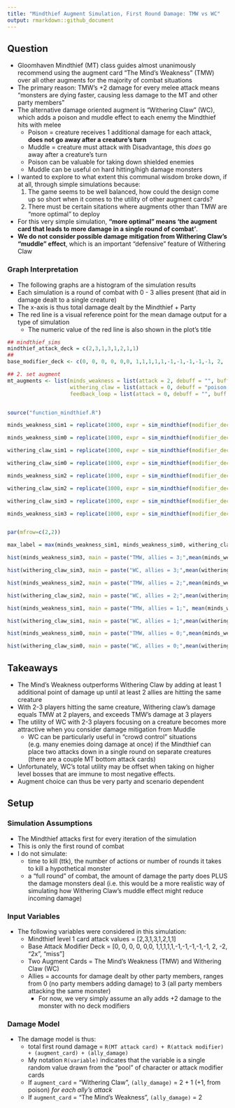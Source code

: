 ```yaml
---
title: "Mindthief Augment Simulation, First Round Damage: TMW vs WC"
output: rmarkdown::github_document
---
```


## Question

* Gloomhaven Mindthief (MT) class guides almost unanimously recommend using the augment card "The Mind's Weakness" (TMW) over all other augments for the majority of combat situations
* The primary reason: TMW's +2 damage for every melee attack means "monsters are dying faster, causing less damage to the MT and other party members"
* The alternative damage oriented augment is "Withering Claw" (WC), which adds a poison and muddle effect to each enemy the Mindthief hits with melee
    * Poison = creature receives 1 additional damage for each attack, __does not go away after a creature's turn__
    * Muddle = creature must attack with Disadvantage, this _does_ go away after a creature's turn
    * Poison can be valuable for taking down shielded enemies
    * Muddle can be useful on hard hitting/high damage monsters
* I wanted to explore to what extent this communal wisdom broke down, if at all, through simple simulations because:
    1. The game seems to be well balanced, how could the design come up so short when it comes to the utility of other augment cards?
    2. There must be certain sitations where augments other than TMW are "more optimal" to deploy
* For this very simple simulation, **"more optimal" means 'the augment card that leads to more damage in a single round of combat'**. 
* __We do not consider possible damage mitigation from Withering Claw's "muddle" effect__, which is an important "defensive" feature of Withering Claw

### Graph Interpretation 

* The following graphs are a histogram of the simulation results
* Each simulation is a round of combat with 0 - 3 allies present (that aid in damage dealt to a single creature)
* The x-axis is thus total damage dealt by the Mindthief + Party
* The red line is a visual reference point for the mean damage output for a type of simulation 
    * The numeric value of the red line is also shown in the plot's title

```r
## mindthief_sims
mindthief_attack_deck = c(2,3,1,3,1,2,1,1)
## 
base_modifier_deck <- c(0, 0, 0, 0, 0,0, 1,1,1,1,1,-1,-1,-1,-1,-1, 2, -2, "2x", "miss")

## 2. set augment
mt_augments <- list(minds_weakness = list(attack = 2, debuff = "", buff = ""), 
                    withering_claw = list(attack = 0, debuff = "poison, muddle", buff = ""),
                    feedback_loop = list(attack = 0, debuff = "", buff = "+1 shield"))


source("function_mindthief.R")

minds_weakness_sim1 = replicate(1000, expr = sim_mindthief(modifier_deck = base_modifier_deck, attack_deck = mindthief_attack_deck, augment = mt_augments[[1]], ally = 1))

minds_weakness_sim0 = replicate(1000, expr = sim_mindthief(modifier_deck = base_modifier_deck, attack_deck = mindthief_attack_deck, augment = mt_augments[[1]], ally = 0))

withering_claw_sim1 = replicate(1000, expr = sim_mindthief(modifier_deck = base_modifier_deck, attack_deck = mindthief_attack_deck, augment = mt_augments[[2]], ally = 1))

withering_claw_sim0 = replicate(1000, expr = sim_mindthief(modifier_deck = base_modifier_deck, attack_deck = mindthief_attack_deck, augment = mt_augments[[2]], ally = 0))

minds_weakness_sim2 = replicate(1000, expr = sim_mindthief(modifier_deck = base_modifier_deck, attack_deck = mindthief_attack_deck, augment = mt_augments[[1]], ally = 2))

withering_claw_sim2 = replicate(1000, expr = sim_mindthief(modifier_deck = base_modifier_deck, attack_deck = mindthief_attack_deck, augment = mt_augments[[2]], ally = 2))

withering_claw_sim3 = replicate(1000, expr = sim_mindthief(modifier_deck = base_modifier_deck, attack_deck = mindthief_attack_deck, augment = mt_augments[[2]], ally = 3))

minds_weakness_sim3 = replicate(1000, expr = sim_mindthief(modifier_deck = base_modifier_deck, attack_deck = mindthief_attack_deck, augment = mt_augments[[1]], ally = 3))


par(mfrow=c(2,2))

max_label = max(minds_weakness_sim1, minds_weakness_sim0, withering_claw_sim1, withering_claw_sim0, withering_claw_sim2, minds_weakness_sim2)

hist(minds_weakness_sim3, main = paste("TMW, allies = 3;",mean(minds_weakness_sim3)), xlim = c(0, max_label)); abline(v=mean(minds_weakness_sim3),col='red')

hist(withering_claw_sim3, main = paste("WC, allies = 3;",mean(withering_claw_sim3)), xlim = c(0, max_label)); abline(v=mean(withering_claw_sim3),col='red')

hist(minds_weakness_sim2, main = paste("TMW, allies = 2;",mean(minds_weakness_sim2)), xlim = c(0, max_label)); abline(v=mean(minds_weakness_sim2),col='red')

hist(withering_claw_sim2, main = paste("WC, allies = 2;",mean(withering_claw_sim2)), xlim = c(0, max_label)); abline(v=mean(withering_claw_sim2),col='red')

hist(minds_weakness_sim1, main = paste("TMW, allies = 1;", mean(minds_weakness_sim1)), xlim = c(0, max_label)); abline(v=mean(minds_weakness_sim1),col='red')

hist(withering_claw_sim1, main = paste("WC, allies = 1;",mean(withering_claw_sim1)), xlim = c(0, max_label)); abline(v=mean(withering_claw_sim1),col='red')

hist(minds_weakness_sim0, main = paste("TMW, allies = 0;",mean(minds_weakness_sim0)), xlim = c(0, max_label)); abline(v=mean(minds_weakness_sim0),col='red')

hist(withering_claw_sim0, main = paste("WC, allies = 0;",mean(withering_claw_sim0)), xlim = c(0, max_label));abline(v=mean(withering_claw_sim0),col='red')

```

## Takeaways

* The Mind's Weakness outperforms Withering Claw by adding at least 1 additional point of damage up until at least 2 allies are hitting the same creature
* With 2-3 players hitting the same creature, Withering claw's damage equals TMW at 2 players, and exceeds TMW's damage at 3 players
* The utility of WC with 2-3 players focusing on a creature becomes more attractive when you consider damage mitigation from Muddle
    * WC can be particularly useful in "crowd control" situations (e.g. many enemies doing damage at once) if the Mindthief can place two attacks down in a single round on separate creatures (there are a couple MT bottom attack cards)
* Unfortunately, WC's total utility may be offset when taking on higher level bosses that are immune to most negative effects. 
* Augment choice can thus be very party and scenario dependent
    

## Setup

### Simulation Assumptions

* The Mindthief attacks first for every iteration of the simulation
* This is only the first round of combat
* I do not simulate:
    * time to kill (ttk), the number of actions or number of rounds it takes to kill a hypothetical monster        
    * a "full round" of combat, the amount of damage the party does PLUS the damage monsters deal (i.e. this would be a more realistic way of simulating how Withering Claw's muddle effect might reduce incoming damage)

### Input Variables

* The following variables were considered in this simulation:
    * Mindthief level 1 card attack values = [2,3,1,3,1,2,1,1]
    * Base Attack Modifier Deck = [0, 0, 0, 0, 0,0, 1,1,1,1,1,-1,-1,-1,-1,-1, 2, -2, "2x", "miss"]
    * Two Augment Cards = The Mind's Weakness (TMW) and Withering Claw (WC)
    * Allies = accounts for damage dealt by other party members, ranges from 0 (no party members adding damage) to 3 (all party members attacking the same monster)
        * For now, we very simply assume an ally adds +2 damage to the monster with no deck modifiers

### Damage Model

* The damage model is thus:
    * total first round damage = `R(MT attack card) + R(attack modifier) + (augment_card) + (ally_damage)`
    * My notation `R(variable)` indicates that the variable is a single random value drawn from the "pool" of character or attack modifier cards
    * If `augment_card` = "Withering Claw", `(ally_damage)` = 2 + 1 (+1, from poison) _for each ally's attack_
    * If `augment_card` = "The Mind's Weakness", `(ally_damage)` = 2